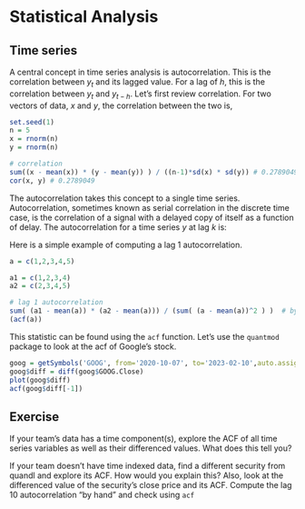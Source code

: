 # Statistical Analysis

## Time series

A central concept in time series analysis is autocorrelation. This is the correlation between $y_t$ and its lagged value. For a lag of $h$, this is the correlation between $y_t$ and $y_{t-h}$. Let's first review correlation. For two vectors of data, $x$ and $y$, the correlation between the two is,

\begin{align}
\text{cor}(x,y) &= \frac{\sum_i (x_i - \bar{x})(y_i - \bar{y})}{\sigma_x \sigma_y}
\end{align}

```r
set.seed(1)
n = 5
x = rnorm(n)
y = rnorm(n)

# correlation
sum((x - mean(x)) * (y - mean(y)) ) / ((n-1)*sd(x) * sd(y)) # 0.2789049
cor(x, y) # 0.2789049
```


The autocorrelation takes this concept to a single time series. Autocorrelation, sometimes known as serial correlation in the discrete time case, is the correlation of a signal with a delayed copy of itself as a function of delay. The autocorrelation for a time series $y$ at lag $k$ is:

\begin{equation}
r_k = \frac{ \sum_{t = k + 1}^{T} (y_t - \bar{y})(y_{t-k} - \bar{y}) }{\sum_{t=1}^T (y_t - \bar{y})^2 }
\end{equation}

Here is a simple example of computing a lag 1 autocorrelation.

```r
a = c(1,2,3,4,5)

a1 = c(1,2,3,4)
a2 = c(2,3,4,5)

# lag 1 autocorrelation
sum( (a1 - mean(a)) * (a2 - mean(a))) / (sum( (a - mean(a))^2 ) )  # by hand
(acf(a))
```

This statistic can be found using the <code>acf</code> function. Let's use the <code>quantmod</code> package to look at the acf of Google's stock. 

```r
goog = getSymbols('GOOG', from='2020-10-07', to='2023-02-10',auto.assign = FALSE)
goog$diff = diff(goog$GOOG.Close)
plot(goog$diff)
acf(goog$diff[-1])
```

## Exercise

If your team's data has a time component(s), explore the ACF of all time series variables as well as their differenced values. What does this tell you? 

If your team doesn't have time indexed data, find a different security from quandl and explore its ACF. How would you explain this? Also, look at the differenced value of the security's close price and its ACF. Compute the lag 10 autocorrelation "by hand" and check using <code>acf</code>